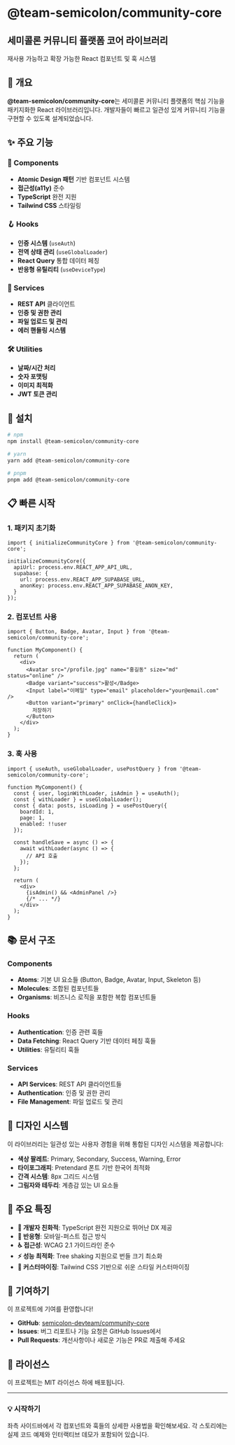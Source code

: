 
<Meta title="Introduction" />

# @team-semicolon/community-core

<div style={{ 
  background: 'linear-gradient(135deg, #667eea 0%, #764ba2 100%)',
  color: 'white',
  padding: '2rem',
  borderRadius: '8px',
  marginBottom: '2rem'
}}>
  <h2 style={{ margin: 0, fontSize: '2rem', fontWeight: 'bold' }}>
    세미콜론 커뮤니티 플랫폼 코어 라이브러리
  </h2>
  <p style={{ margin: '0.5rem 0 0 0', fontSize: '1.1rem', opacity: 0.9 }}>
    재사용 가능하고 확장 가능한 React 컴포넌트 및 훅 시스템
  </p>
</div>

## 🎯 개요

**@team-semicolon/community-core**는 세미콜론 커뮤니티 플랫폼의 핵심 기능을 패키지화한 React 라이브러리입니다. 
개발자들이 빠르고 일관성 있게 커뮤니티 기능을 구현할 수 있도록 설계되었습니다.

## ✨ 주요 기능

### 🧱 Components
- **Atomic Design 패턴** 기반 컴포넌트 시스템
- **접근성(a11y)** 준수
- **TypeScript** 완전 지원
- **Tailwind CSS** 스타일링

### 🪝 Hooks
- **인증 시스템** (`useAuth`)
- **전역 상태 관리** (`useGlobalLoader`)
- **React Query** 통합 데이터 페칭
- **반응형 유틸리티** (`useDeviceType`)

### 🔧 Services
- **REST API** 클라이언트
- **인증 및 권한 관리**
- **파일 업로드 및 관리**
- **에러 핸들링 시스템**

### 🛠️ Utilities
- **날짜/시간 처리**
- **숫자 포맷팅**
- **이미지 최적화**
- **JWT 토큰 관리**

## 🚀 설치

```bash
# npm
npm install @team-semicolon/community-core

# yarn
yarn add @team-semicolon/community-core

# pnpm
pnpm add @team-semicolon/community-core
```

## 📋 빠른 시작

### 1. 패키지 초기화

```tsx
import { initializeCommunityCore } from '@team-semicolon/community-core';

initializeCommunityCore({
  apiUrl: process.env.REACT_APP_API_URL,
  supabase: {
    url: process.env.REACT_APP_SUPABASE_URL,
    anonKey: process.env.REACT_APP_SUPABASE_ANON_KEY,
  }
});
```

### 2. 컴포넌트 사용

```tsx
import { Button, Badge, Avatar, Input } from '@team-semicolon/community-core';

function MyComponent() {
  return (
    <div>
      <Avatar src="/profile.jpg" name="홍길동" size="md" status="online" />
      <Badge variant="success">활성</Badge>
      <Input label="이메일" type="email" placeholder="your@email.com" />
      <Button variant="primary" onClick={handleClick}>
        저장하기
      </Button>
    </div>
  );
}
```

### 3. 훅 사용

```tsx
import { useAuth, useGlobalLoader, usePostQuery } from '@team-semicolon/community-core';

function MyComponent() {
  const { user, loginWithLoader, isAdmin } = useAuth();
  const { withLoader } = useGlobalLoader();
  const { data: posts, isLoading } = usePostQuery({
    boardId: 1,
    page: 1,
    enabled: !!user
  });
  
  const handleSave = async () => {
    await withLoader(async () => {
      // API 호출
    });
  };

  return (
    <div>
      {isAdmin() && <AdminPanel />}
      {/* ... */}
    </div>
  );
}
```

## 📚 문서 구조

### Components
- **Atoms**: 기본 UI 요소들 (Button, Badge, Avatar, Input, Skeleton 등)
- **Molecules**: 조합된 컴포넌트들
- **Organisms**: 비즈니스 로직을 포함한 복합 컴포넌트들

### Hooks
- **Authentication**: 인증 관련 훅들
- **Data Fetching**: React Query 기반 데이터 페칭 훅들
- **Utilities**: 유틸리티 훅들

### Services
- **API Services**: REST API 클라이언트들
- **Authentication**: 인증 및 권한 관리
- **File Management**: 파일 업로드 및 관리

## 🎨 디자인 시스템

이 라이브러리는 일관성 있는 사용자 경험을 위해 통합된 디자인 시스템을 제공합니다:

- **색상 팔레트**: Primary, Secondary, Success, Warning, Error
- **타이포그래피**: Pretendard 폰트 기반 한국어 최적화
- **간격 시스템**: 8px 그리드 시스템
- **그림자와 테두리**: 계층감 있는 UI 요소들

## 🌟 주요 특징

- **🔧 개발자 친화적**: TypeScript 완전 지원으로 뛰어난 DX 제공
- **📱 반응형**: 모바일-퍼스트 접근 방식
- **♿ 접근성**: WCAG 2.1 가이드라인 준수
- **⚡ 성능 최적화**: Tree shaking 지원으로 번들 크기 최소화
- **🎨 커스터마이징**: Tailwind CSS 기반으로 쉬운 스타일 커스터마이징

## 🤝 기여하기

이 프로젝트에 기여를 환영합니다! 

- **GitHub**: [semicolon-devteam/community-core](https://github.com/semicolon-devteam/community-core)
- **Issues**: 버그 리포트나 기능 요청은 GitHub Issues에서
- **Pull Requests**: 개선사항이나 새로운 기능은 PR로 제출해 주세요

## 📄 라이선스

이 프로젝트는 MIT 라이선스 하에 배포됩니다.

---

<div style={{ 
  background: '#f8f9fa', 
  padding: '1.5rem', 
  borderRadius: '8px',
  borderLeft: '4px solid #667eea',
  marginTop: '2rem'
}}>
  <h3 style={{ margin: '0 0 0.5rem 0', color: '#667eea' }}>💡 시작하기</h3>
  <p style={{ margin: 0 }}>
    좌측 사이드바에서 각 컴포넌트와 훅들의 상세한 사용법을 확인해보세요. 
    각 스토리에는 실제 코드 예제와 인터랙티브 데모가 포함되어 있습니다.
  </p>
</div>